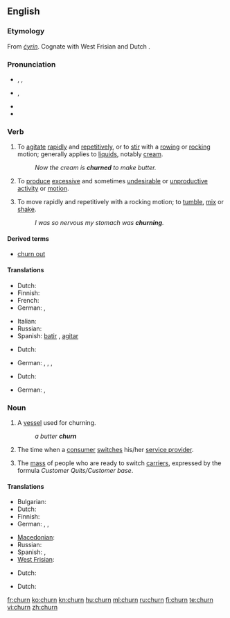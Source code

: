 ==English==

===Etymology===
From {{etyl|ang}} ''[[cyrin|ċyrin]]''. Cognate with West Frisian {{term|tsjerne}} and Dutch {{term|karnen}}.

===Pronunciation===
* {{a|UK}} {{enPR|chû(r)n}}, {{IPA|/tʃɜː(r)n/}}, {{SAMPA|/tS3:(r)n/}}
* {{a|US}} {{IPA|/tʃɚn/}}, {{SAMPA|/tS@`n/}}
* {{audio|en-us-churn.ogg|Audio (US)}}
* {{rhymes|ɜː(r)n}}

===Verb===
{{en-verb}}

# {{transitive}} To [[agitate]] [[rapid]]ly and [[repetitive]]ly, or to [[stir]] with a [[row]]ing or [[rock]]ing motion; generally applies to [[liquid]]s, notably [[cream]].
#: ''Now the cream is '''churned''' to make butter.''
# {{context|transitive|figuratively}} To [[produce]] [[excessive]] and sometimes [[undesirable]] or [[unproductive]] [[activity]] or [[motion]].
# {{intransitive}} To move rapidly and repetitively with a rocking motion; to [[tumble]], [[mix]] or [[shake]].
#: ''I was so nervous my stomach was '''churning'''.''

====Derived terms====
* [[churn out]]

====Translations====
{{trans-top|agitate rapidly}}
* Dutch: {{t+|nl|karnen}} {{italbrac|butter}}
* Finnish: {{t+|fi|kirnuta}}
* French: {{t+|fr|baratter}}
* German: {{t+|de|durchschütteln}}, {{t-|de|aufwühlen}}
{{trans-mid}}
* Italian: {{t-|it|frullare}}
* Russian: {{t+|ru|сбивать}}
* Spanish: [[batir]] {{italbrac|butter}}, [[agitar]] {{italbrac|water}}
{{trans-bottom}}

{{trans-top|figuratively: produce excessive motion}}
* Dutch: {{t-|nl|woelen}}
{{trans-mid}}
* German: {{t+|de|wusseln}}, {{t+|de|rütteln}}, {{t+|de|wühlen}},
{{trans-bottom}}

{{trans-top|tumble}}
* Dutch: {{t-|nl|woelen}}
{{trans-mid}}
* German: {{t+|de|durchschütteln}}, {{t-|de|aufwühlen}}
{{trans-bottom}}

===Noun===
{{en-noun}}

# A [[vessel]] used for churning.
#: ''a butter '''churn'''''
# {{context|telecommunications}} The time when a [[consumer]] [[switch]]es his/her [[service provider]].
# {{context|telecommunications}} The [[mass]] of people who are ready to switch [[carrier]]s, expressed by the formula ''Customer Quits/Customer base''.

====Translations====
{{trans-top|vessel for churning}}
* Bulgarian: {{t|bg|буталка|f}}
* Dutch: {{t|nl|botervat|n}}
* Finnish: {{t-|fi|kirnu}}
* German: {{t+|de|Rührtrommel|f}}, {{t+|de|Butterfass|n}}, {{t+|de|Butterfertiger|m}}
{{trans-mid}}
* [[Macedonian]]: {{t|mk|бутин|m|tr=bútin}}
* Russian: {{t+|ru|маслобойка|f}}
* Spanish: {{t-|es|mantequera|f}} {{italbrac|butter}}, {{t+|es|lechera|f}} {{italbrac|milk}}
* [[West Frisian]]: {{t|fy|tsjerne|c}}
{{trans-bottom}}

{{trans-top|time when customer switches provider}}
* Dutch: {{t|nl|overstap|m}}
{{trans-mid}}
{{trans-bottom}}

{{trans-top|people ready to switch carrier}}
* Dutch: {{t|nl|overstapkandidaten|p}}
{{trans-mid}}
{{trans-bottom}}

[[fr:churn]]
[[ko:churn]]
[[kn:churn]]
[[hu:churn]]
[[ml:churn]]
[[ru:churn]]
[[fi:churn]]
[[te:churn]]
[[vi:churn]]
[[zh:churn]]